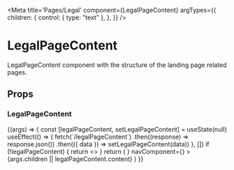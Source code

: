 
<Meta
  title='Pages/Legal'
  component={LegalPageContent}
  argTypes={{
    children: {
      control: { type: "text" },
    },
  }}
/>

# LegalPageContent

LegalPageContent component with the structure of the landing page related pages.

## Props

<Props of={LegalPageContent} />

### LegalPageContent

<Preview>
  <Story name='Legal'>
    {(args) => {
      const [legalPageContent, setLegalPageContent] = useState(null)
      useEffect(() => {
        fetch(`/legalPageContent`)
          .then((response) => response.json())
          .then(({ data }) => setLegalPageContent(data))
      }, [])
      if (!legalPageContent) {
        return <></>
      }
      return (
        <BaseLayout
          className='legal-page'
          footerComponent={<DemoFooter className='bg-navy-05 min-h-inherit' />}
          navComponent={<DemoNav className='bg-nav-gray h-full w-full' />}
        >
          <LocationProvider>
            <LegalPageContent
              header={args.header || legalPageContent.header}
              title={args.title || legalPageContent.title}
              legalNavigation={legalPageContent.legalNavigation}
            >
              <RichText className='inner-wrapper'>
                {args.children || legalPageContent.content}
              </RichText>
            </LegalPageContent>
          </LocationProvider>
        </BaseLayout>
      )
    }}
  </Story>
</Preview>
